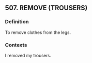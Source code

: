## 507. REMOVE (TROUSERS)
### Definition
To remove clothes from the legs.

### Contexts
I removed my trousers.


